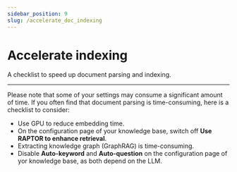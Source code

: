 ```yaml
---
sidebar_position: 9
slug: /accelerate_doc_indexing
---
```


# Accelerate indexing

A checklist to speed up document parsing and indexing.

---

Please note that some of your settings may consume a significant amount of time. If you often find that document parsing is time-consuming, here is a checklist to consider:

- Use GPU to reduce embedding time.
- On the configuration page of your knowledge base, switch off **Use RAPTOR to enhance retrieval**.
- Extracting knowledge graph (GraphRAG) is time-consuming.
- Disable **Auto-keyword** and **Auto-question** on the configuration page of yor knowledge base, as both depend on the LLM.